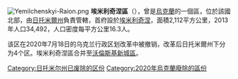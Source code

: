 [[Image:Yemilchenskyi-Raion.png|thumb]]
'''埃米利奇涅區'''（{{lang-uk|Ємільчинський район}}），曾是[[烏克蘭|烏克蘭]]的一個區，位於該國北部，由[[日托米爾州|日托米爾州]]負責管轄，首府設於[[埃米利奇涅|埃米利奇涅]]，面積2,112平方公里，2013年人口34,492，人口密度每平方公里16.3人。

该区在2020年7月18日的乌克兰行政区划改革中被撤销，改革后日托米爾州下分为4个区。埃米利奇涅區合并至[[沃倫斯基新城區|沃倫斯基新城區]]。

{{Coord|50|52|37|N|27|48|28|E|display=title}}
{{Zhytomyr-geo-stub}}

{{DEFAULTSORT:Ємільчинський район}}
[[Category:日托米尔州已废除的区份|Category:日托米尔州已废除的区份]]
[[Category:2020年烏克蘭廢除的區份|Category:2020年烏克蘭廢除的區份]]